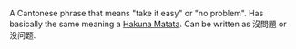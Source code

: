 A Cantonese phrase that means "take it easy" or "no problem". Has basically the same meaning a [[Hakuna Matata]]. Can be written as &#27794;&#21839;&#38988; or &#27809;&#38382;&#39064;.